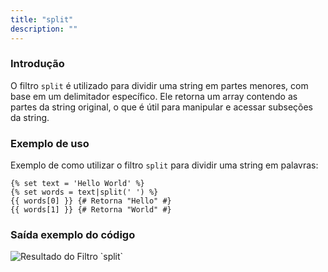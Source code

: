 ```yaml
---
title: "split"
description: ""
---
```


### Introdução

O filtro `split` é utilizado para dividir uma string em partes menores, com base em um delimitador específico. Ele retorna um array contendo as partes da string original, o que é útil para manipular e acessar subseções da string.

### Exemplo de uso

Exemplo de como utilizar o filtro `split` para dividir uma string em palavras:

```twig
{% set text = 'Hello World' %}
{% set words = text|split(' ') %}
{{ words[0] }} {# Retorna "Hello" #}
{{ words[1] }} {# Retorna "World" #}
```

### Saída exemplo do código

<img src="/split.png" alt="Resultado do Filtro `split`" />
